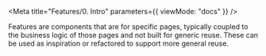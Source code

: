 
<Meta title="Features/0. Intro" parameters={{ viewMode: "docs" }} />

<Title>Intro</Title>

Features are components that are for specific pages, typically coupled to the business logic of those pages and not built for generic reuse. These can be used as inspiration or refactored to support more general reuse.
